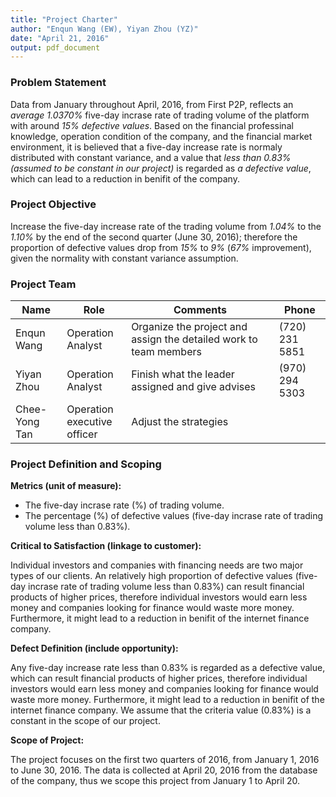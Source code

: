 ```yaml
---
title: "Project Charter"
author: "Enqun Wang (EW), Yiyan Zhou (YZ)"
date: "April 21, 2016"
output: pdf_document
---
```


### Problem Statement

Data from January throughout April, 2016, from First P2P, reflects an *average 1.0370%* five-day incrase rate of trading volume of the platform with around *15% defective values*. Based on the financial professinal knowledge, operation condition of the company, and the financial market environment, it is believed that a five-day increase rate is normaly distributed with constant variance, and a value that *less than 0.83% (assumed to be constant in our project)* is regarded as *a defective value*, which can lead to a reduction in benifit of the company.

### Project Objective

Increase the five-day increase rate of the trading volume from *1.04%* to the *1.10%* by the end of the second quarter (June 30, 2016); therefore the proportion of defective values drop from *15%* to *9%* (*67%* improvement), given the normality with constant variance assumption.

### Project Team

| Name | Role | Comments | Phone |
|-------------|----------------|------------------------------------|-------------|
|Enqun Wang |Operation Analyst |Organize the project and assign the detailed work to team members | (720) 231 5851 |
|Yiyan Zhou |Operation Analyst |Finish what the leader assigned and give advises |(970) 294 5303 |
|Chee-Yong Tan |Operation executive officer |Adjust the strategies | |

### Project Definition and Scoping

**Metrics (unit of measure):**

- The five-day incrase rate (%) of trading volume.
- The percentage (%) of defective values (five-day incrase rate of trading volume less than 0.83%). 

**Critical to Satisfaction (linkage to customer):**

Individual investors and companies with financing needs are two major types of our clients. An relatively high proportion of defective values (five-day incrase rate of trading volume less than 0.83%) can result financial products of higher prices, therefore individual investors would earn less money and companies looking for finance would waste more money. Furthermore, it might lead to a reduction in benifit of the internet finance company.

**Defect Definition (include opportunity):**

Any five-day increase rate less than 0.83% is regarded as a defective value, which can result financial products of higher prices, therefore individual investors would earn less money and companies looking for finance would waste more money. Furthermore, it might lead to a reduction in benifit of the internet finance company. We assume that the criteria value (0.83%) is a constant in the scope of our project.

**Scope of Project:**

The project focuses on the first two quarters of 2016, from January 1, 2016 to June 30, 2016. The data is collected at April 20, 2016 from the database of the company, thus we scope this project from January 1 to April 20.